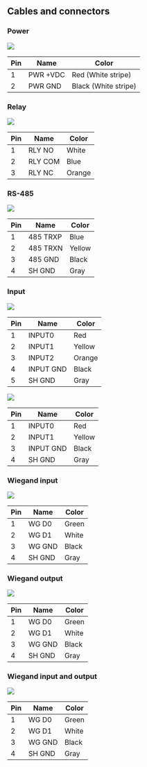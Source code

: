 ## Cables and connectors

### Power

<Image src='/img/device/cable-power.svg' className='none' alone />

<div className='overflow-x col3--10-20-70'>

| Pin | Name     | Color                |
| --- | -------- | -------------------- |
| 1   | PWR +VDC | Red (White stripe)   |
| 2   | PWR GND  | Black (White stripe) |

</div>

### Relay

<Image src='/img/device/cable-relay-3pin.svg' className='none' alone />

<div className='overflow-x col3--10-20-70'>

| Pin | Name    | Color  |
| --- | ------- | ------ |
| 1   | RLY NO  | White  |
| 2   | RLY COM | Blue   |
| 3   | RLY NC  | Orange |

</div>

### RS-485

<Image src='/img/device/cable-rs485-4pin.svg' className='none' alone />

<div className='overflow-x col3--10-20-70'>

| Pin | Name     | Color  |
| --- | -------- | ------ |
| 1   | 485 TRXP | Blue   |
| 2   | 485 TRXN | Yellow |
| 3   | 485 GND  | Black  |
| 4   | SH GND   | Gray   |

</div>

### Input

<Include product='biostation_3,biostation_2a'>

<Image src='/img/device/cable-input-5pin.svg' className='none' alone />

<div className='overflow-x col3--10-20-70'>

| Pin | Name      | Color  |
| --- | --------- | ------ |
| 1   | INPUT0    | Red    |
| 2   | INPUT1    | Yellow |
| 3   | INPUT2    | Orange |
| 4   | INPUT GND | Black  |
| 5   | SH GND    | Gray   |

</div>

</Include>

<Include product='facestation_f2,facestation_2'>

<Image src='/img/device/cable-input-4pin.svg' className='none' alone />

<div className='overflow-x col3--10-20-70'>

| Pin | Name      | Color  |
| --- | --------- | ------ |
| 1   | INPUT0    | Red    |
| 2   | INPUT1    | Yellow |
| 3   | INPUT GND | Black  |
| 4   | SH GND    | Gray   |

</div>

</Include>

<Include product='biostation_3,biostation_2a'>

### Wiegand input

<Image src='/img/device/cable-wiegand-4pin.svg' className='none' alone />

<div className='overflow-x col3--10-20-70'>

| Pin | Name   | Color |
| --- | ------ | ----- |
| 1   | WG D0  | Green |
| 2   | WG D1  | White |
| 3   | WG GND | Black |
| 4   | SH GND | Gray  |

</div>

### Wiegand output

<Image src='/img/device/cable-wiegand-4pin.svg' className='none' alone />

<div className='overflow-x col3--10-20-70'>

| Pin | Name   | Color |
| --- | ------ | ----- |
| 1   | WG D0  | Green |
| 2   | WG D1  | White |
| 3   | WG GND | Black |
| 4   | SH GND | Gray  |

</div>

</Include>

<Include product='facestation_f2,facestation_2'>

### Wiegand input and output

<Image src='/img/device/cable-wiegand-4pin.svg' className='none' alone />

<div className='overflow-x col3--10-20-70'>

| Pin | Name   | Color |
| --- | ------ | ----- |
| 1   | WG D0  | Green |
| 2   | WG D1  | White |
| 3   | WG GND | Black |
| 4   | SH GND | Gray  |

</div>

</Include>
